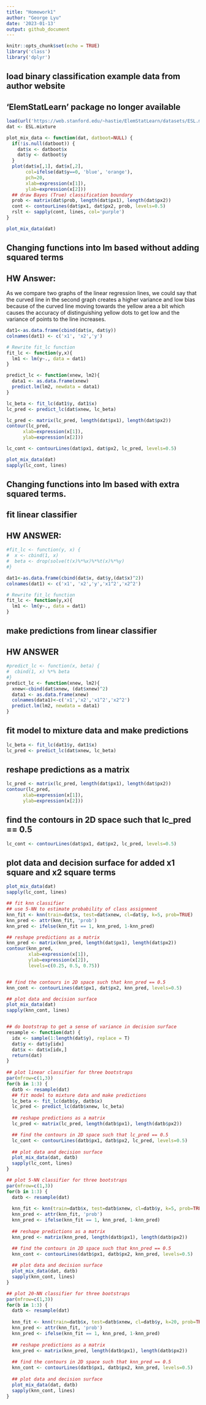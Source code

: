 ```yaml
---
title: "Homework1"
author: "George Lyu"
date: '2023-01-13'
output: github_document
---
```


```r
knitr::opts_chunk$set(echo = TRUE)
library('class')
library('dplyr')
```


## load binary classification example data from author website 
## 'ElemStatLearn' package no longer available

```r
load(url('https://web.stanford.edu/~hastie/ElemStatLearn/datasets/ESL.mixture.rda'))
dat <- ESL.mixture

plot_mix_data <- function(dat, datboot=NULL) {
  if(!is.null(datboot)) {
    dat$x <- datboot$x
    dat$y <- datboot$y
  }
  plot(dat$x[,1], dat$x[,2],
       col=ifelse(dat$y==0, 'blue', 'orange'),
       pch=20,
       xlab=expression(x[1]),
       ylab=expression(x[2]))
  ## draw Bayes (True) classification boundary
  prob <- matrix(dat$prob, length(dat$px1), length(dat$px2))
  cont <- contourLines(dat$px1, dat$px2, prob, levels=0.5)
  rslt <- sapply(cont, lines, col='purple')
}

plot_mix_data(dat)
```

## Changing functions into lm based without adding squared terms
## HW Answer:
As we compare two graphs of the linear regression lines, we could say that the curved line in the second graph creates a higher variance and low bias because of the curved line moving towards the yellow area a bit which causes the accuracy of distinguishing yellow dots to get low and the variance of points to the line increases. 
```r
dat1<-as.data.frame(cbind(dat$x, dat$y))
colnames(dat1) <- c('x1', 'x2','y')

# Rewrite fit_lc function
fit_lc <- function(y,x){
  lm1 <- lm(y~., data = dat1)
}

predict_lc <- function(xnew, lm2){
  data1 <- as.data.frame(xnew)
  predict.lm(lm2, newdata = data1)
}

lc_beta <- fit_lc(dat1$y, dat1$x)
lc_pred <- predict_lc(dat$xnew, lc_beta)

lc_pred <- matrix(lc_pred, length(dat$px1), length(dat$px2))
contour(lc_pred,
      xlab=expression(x[1]),
      ylab=expression(x[2]))

lc_cont <- contourLines(dat$px1, dat$px2, lc_pred, levels=0.5)

plot_mix_data(dat)
sapply(lc_cont, lines)
```

## Changing functions into lm based with extra squared terms.

## fit linear classifier
## HW ANSWER:
```r
#fit_lc <- function(y, x) {
#  x <- cbind(1, x)
#  beta <- drop(solve(t(x)%*%x)%*%t(x)%*%y)
#}

dat1<-as.data.frame(cbind(dat$x, dat$y,(dat$x)^2))
colnames(dat1) <- c('x1', 'x2','y','x1^2','x2^2')

# Rewrite fit_lc function
fit_lc <- function(y,x){
  lm1 <- lm(y~., data = dat1)
}
```


## make predictions from linear classifier
## HW ANSWER
```r
#predict_lc <- function(x, beta) {
#  cbind(1, x) %*% beta
#}
predict_lc <- function(xnew, lm2){
  xnew<-cbind(dat$xnew, (dat$xnew)^2)
  data1 <- as.data.frame(xnew)
  colnames(data1)<-c('x1','x2','x1^2','x2^2')
  predict.lm(lm2, newdata = data1)
}


```


## fit model to mixture data and make predictions
```r
lc_beta <- fit_lc(dat1$y, dat1$x)
lc_pred <- predict_lc(dat$xnew, lc_beta)
```


## reshape predictions as a matrix

```r
lc_pred <- matrix(lc_pred, length(dat$px1), length(dat$px2))
contour(lc_pred,
      xlab=expression(x[1]),
      ylab=expression(x[2]))
```




## find the contours in 2D space such that lc_pred == 0.5
```r
lc_cont <- contourLines(dat$px1, dat$px2, lc_pred, levels=0.5)

```


## plot data and decision surface for added x1 square and x2 square terms
```r
plot_mix_data(dat)
sapply(lc_cont, lines)
```



```R
## fit knn classifier
## use 5-NN to estimate probability of class assignment
knn_fit <- knn(train=dat$x, test=dat$xnew, cl=dat$y, k=5, prob=TRUE)
knn_pred <- attr(knn_fit, 'prob')
knn_pred <- ifelse(knn_fit == 1, knn_pred, 1-knn_pred)

## reshape predictions as a matrix
knn_pred <- matrix(knn_pred, length(dat$px1), length(dat$px2))
contour(knn_pred,
        xlab=expression(x[1]),
        ylab=expression(x[2]),
        levels=c(0.25, 0.5, 0.75))


## find the contours in 2D space such that knn_pred == 0.5
knn_cont <- contourLines(dat$px1, dat$px2, knn_pred, levels=0.5)

## plot data and decision surface
plot_mix_data(dat)
sapply(knn_cont, lines)


## do bootstrap to get a sense of variance in decision surface
resample <- function(dat) {
  idx <- sample(1:length(dat$y), replace = T)
  dat$y <- dat$y[idx]
  dat$x <- dat$x[idx,]
  return(dat)
}
  
## plot linear classifier for three bootstraps
par(mfrow=c(1,3))
for(b in 1:3) {
  datb <- resample(dat)
  ## fit model to mixture data and make predictions
  lc_beta <- fit_lc(datb$y, datb$x)
  lc_pred <- predict_lc(datb$xnew, lc_beta)
  
  ## reshape predictions as a matrix
  lc_pred <- matrix(lc_pred, length(datb$px1), length(datb$px2))

  ## find the contours in 2D space such that lc_pred == 0.5
  lc_cont <- contourLines(datb$px1, datb$px2, lc_pred, levels=0.5)
  
  ## plot data and decision surface
  plot_mix_data(dat, datb)
  sapply(lc_cont, lines)
}

## plot 5-NN classifier for three bootstraps
par(mfrow=c(1,3))
for(b in 1:3) {
  datb <- resample(dat)
  
  knn_fit <- knn(train=datb$x, test=datb$xnew, cl=datb$y, k=5, prob=TRUE)
  knn_pred <- attr(knn_fit, 'prob')
  knn_pred <- ifelse(knn_fit == 1, knn_pred, 1-knn_pred)
  
  ## reshape predictions as a matrix
  knn_pred <- matrix(knn_pred, length(datb$px1), length(datb$px2))

  ## find the contours in 2D space such that knn_pred == 0.5
  knn_cont <- contourLines(datb$px1, datb$px2, knn_pred, levels=0.5)
  
  ## plot data and decision surface
  plot_mix_data(dat, datb)
  sapply(knn_cont, lines)
}

## plot 20-NN classifier for three bootstraps
par(mfrow=c(1,3))
for(b in 1:3) {
  datb <- resample(dat)
  
  knn_fit <- knn(train=datb$x, test=datb$xnew, cl=datb$y, k=20, prob=TRUE)
  knn_pred <- attr(knn_fit, 'prob')
  knn_pred <- ifelse(knn_fit == 1, knn_pred, 1-knn_pred)
  
  ## reshape predictions as a matrix
  knn_pred <- matrix(knn_pred, length(datb$px1), length(datb$px2))
  
  ## find the contours in 2D space such that knn_pred == 0.5
  knn_cont <- contourLines(datb$px1, datb$px2, knn_pred, levels=0.5)
  
  ## plot data and decision surface
  plot_mix_data(dat, datb)
  sapply(knn_cont, lines)
}
```
